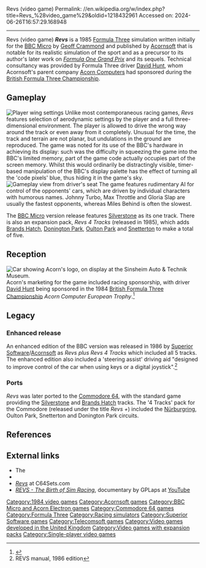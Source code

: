 Revs (video game)
Permalink: //en.wikipedia.org/w/index.php?title=Revs_%28video_game%29&oldid=1218432961
Accessed on: 2024-06-26T16:57:29.168948



------
Revs (video game)
{{short description|1985 Formula Three simulation game}}
{{Infobox video game
| title = Revs
| image = Bbc-revs.jpg
| caption = Cover art for the original Acornsoft release
| developer = [[Geoff Crammond]]
| publisher = [[Acornsoft]]<br>[[Firebird (software label)|Firebird]]<br>[[Superior Software]]
| designer =
| released = '''1985:''' BBC<br>'''1985:''' C64
| genre = [[Vehicle simulation game|Vehicle simulation]]
| modes = [[Single-player]]
| platforms = [[BBC Micro]], [[Commodore 64]]
}}
'''''Revs''''' is a 1985 [[Formula Three]] simulation written initially for the [[BBC Micro]] by [[Geoff Crammond]] and published by [[Acornsoft]] that is notable for its realistic simulation of the sport and as a precursor to its author's later work on ''[[Formula One Grand Prix (video game)|Formula One Grand Prix]]'' and its sequels. Technical consultancy was provided by Formula Three driver [[David Hunt (racing driver)|David Hunt]], whom Acornsoft's parent company [[Acorn Computers]] had sponsored during the [[British Formula Three International Series|British Formula Three Championship]].

==Gameplay==
[[File:BBC micro Revs wing settings.png|thumb|left|Player wing settings]]
Unlike most contemporaneous racing games, ''Revs'' features selection of aerodynamic settings by the player and a full three-dimensional environment. The player is allowed to drive the wrong way around the track or even away from it completely. Unusual for the time, the track and terrain are not planar, but undulations in the ground are reproduced. The game was noted for its use of the BBC's hardware in achieving its display: such was the difficulty in squeezing the game into the BBC's limited memory, part of the game code actually occupies part of the screen memory. Whilst this would ordinarily be distractingly visible, timer-based manipulation of the BBC's display palette has the effect of turning all the 'code pixels' blue, thus hiding it in the game's sky.
[[File:BBC micro Revs gameplay.png|thumb|left|Gameplay view from driver's seat]]
The game features rudimentary AI for control of the opponents' cars, which are driven by individual characters with humorous names. Johnny Turbo, Max Throttle and Gloria Slap are usually the fastest opponents, whereas Miles Behind is often the slowest.

The [[BBC Micro]] version release features [[Silverstone Circuit|Silverstone]] as its one track. There is also an expansion pack, ''Revs 4 Tracks'' (released in 1985), which adds [[Brands Hatch]], [[Donington Park]], [[Oulton Park]] and [[Snetterton Motor Racing Circuit|Snetterton]] to make a total of five.

==Reception==
[[File:BMW museum racing car with sponsorship.jpg|thumb|Car showing Acorn's logo, on display at the [[Sinsheim Auto & Technik Museum]].]]
Acorn's marketing for the game included racing sponsorship, with driver [[David Hunt (racer)|David Hunt]] being sponsored in the 1984 [[British Formula 3 International Series|British Formula Three Championship]] ''Acorn Computer European Trophy''.<ref name="formula2.net acorn computer">{{cite web | url=http://www.formula2.net/F384_GB11.htm | title=Acorn Computer EuropeanTrophy 1984 | date=2009-08-08 | accessdate=September 19, 2011 | quote=David Hunt, GB; Acorn Computer Racing}}</ref>

==Legacy==
===Enhanced release===
An enhanced edition of the BBC version was released in 1986 by [[Superior Software]]/[[Acornsoft]] as ''Revs plus Revs 4 Tracks'' which included all 5 tracks. The enhanced edition also included a 'steering assist' driving aid "designed to improve control of the car when using keys or a digital joystick".<ref>REVS manual, 1986 edition</ref>

===Ports===
''Revs'' was later ported to the [[Commodore 64]], with the standard game providing the [[Silverstone Circuit|Silverstone]] and [[Brands Hatch]] tracks. The '4 Tracks' pack for the Commodore (released under the title ''Revs +'') included the [[Nürburgring]], Oulton Park, Snetterton and Donington Park circuits.

== References ==
{{Reflist}}

== External links ==
* The {{moby game|id=-group/revs-series/offset,0/so,1a/|name=Revs series}}
* {{Internet Archive game|d64_Revs_1986_Firebird|Revs}}
* [http://www.c64sets.com/set.html?id=69 ''Revs''] at C64Sets.com
* [https://www.youtube.com/watch?v=kvNeGH50nuQ ''REVS - The Birth of Sim Racing''], documentary by GPLaps at [[YouTube]]

{{Acornsoft}}

[[Category:1984 video games]]
[[Category:Acornsoft games]]
[[Category:BBC Micro and Acorn Electron games]]
[[Category:Commodore 64 games]]
[[Category:Formula Three]]
[[Category:Racing simulators]]
[[Category:Superior Software games]]
[[Category:Telecomsoft games]]
[[Category:Video games developed in the United Kingdom]]
[[Category:Video games with expansion packs]]
[[Category:Single-player video games]]